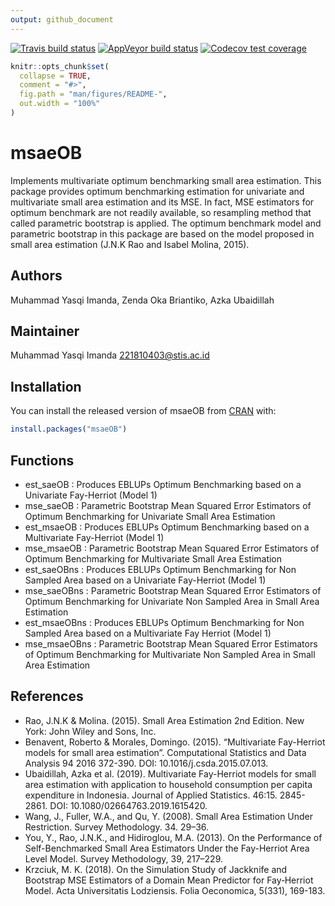 ```yaml
---
output: github_document
---
```


[![Travis build status](https://travis-ci.com/yas-q/msaeOB.svg?branch=master)](https://travis-ci.com/yas-q/msaeOB)
[![AppVeyor build status](https://ci.appveyor.com/api/projects/status/github/yas-q/msaeOB?branch=master&svg=true)](https://ci.appveyor.com/project/yas-q/msaeOB)
[![Codecov test coverage](https://codecov.io/gh/yas-q/msaeOB/branch/master/graph/badge.svg)](https://app.codecov.io/gh/yas-q/msaeOB?branch=master)

<!-- README.md is generated from README.Rmd. Please edit that file -->

```r
knitr::opts_chunk$set(
  collapse = TRUE,
  comment = "#>",
  fig.path = "man/figures/README-",
  out.width = "100%"
)
```

# msaeOB

<!-- badges: start -->
<!-- badges: end -->

Implements multivariate optimum benchmarking small area estimation. This package provides optimum benchmarking estimation for univariate and multivariate small area estimation and its MSE. In fact, MSE estimators for optimum benchmark are not readily available, so resampling method that called parametric bootstrap is applied. The optimum benchmark model and parametric bootstrap in this package are based on the model proposed in small area estimation (J.N.K Rao and Isabel Molina, 2015).

## Authors

Muhammad Yasqi Imanda, Zenda Oka Briantiko, Azka Ubaidillah

## Maintainer

Muhammad Yasqi Imanda <221810403@stis.ac.id>

## Installation

You can install the released version of msaeOB from [CRAN](https://CRAN.R-project.org) with:

``` r
install.packages("msaeOB")
```

## Functions

* est_saeOB : Produces EBLUPs Optimum Benchmarking based on a Univariate Fay-Herriot (Model 1)
* mse_saeOB : Parametric Bootstrap Mean Squared Error Estimators of Optimum Benchmarking for Univariate Small Area Estimation
* est_msaeOB : Produces EBLUPs Optimum Benchmarking based on a Multivariate Fay-Herriot (Model 1)
* mse_msaeOB : Parametric Bootstrap Mean Squared Error Estimators of Optimum Benchmarking for Multivariate Small Area Estimation
* est_saeOBns : Produces EBLUPs Optimum Benchmarking for Non Sampled Area based on a Univariate Fay-Herriot (Model 1)
* mse_saeOBns : Parametric Bootstrap Mean Squared Error Estimators of Optimum Benchmarking for Univariate Non Sampled Area in Small Area Estimation
* est_msaeOBns : Produces EBLUPs Optimum Benchmarking for Non Sampled Area based on a Multivariate Fay Herriot (Model 1)
* mse_msaeOBns : Parametric Bootstrap Mean Squared Error Estimators of Optimum Benchmarking for Multivariate Non Sampled Area in Small Area Estimation

## References

* Rao, J.N.K & Molina. (2015). Small Area Estimation 2nd Edition. New York: John Wiley and Sons, Inc.
* Benavent, Roberto & Morales, Domingo. (2015). "Multivariate Fay-Herriot models for small area estimation". Computational Statistics and Data Analysis 94 2016 372-390. DOI: 10.1016/j.csda.2015.07.013.
* Ubaidillah, Azka et al. (2019). Multivariate Fay-Herriot models for small area estimation with application to household consumption per capita expenditure in Indonesia. Journal of Applied Statistics. 46:15. 2845-2861. DOI: 10.1080/02664763.2019.1615420.
* Wang, J., Fuller, W.A., and Qu, Y. (2008). Small Area Estimation Under Restriction. Survey Methodology. 34. 29–36.
* You, Y., Rao, J.N.K., and Hidiroglou, M.A. (2013). On the Performance of Self-Benchmarked Small Area Estimators Under the Fay-Herriot Area Level Model. Survey Methodology, 39, 217–229.
* Krzciuk, M. K. (2018). On the Simulation Study of Jackknife and Bootstrap MSE Estimators of a Domain Mean Predictor for Fay‑Herriot Model. Acta Universitatis Lodziensis. Folia Oeconomica, 5(331), 169-183. 
